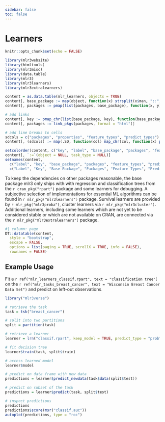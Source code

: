 ```yaml
---
sidebar: false
toc: false
---
```


# Learners

```r
knitr::opts_chunk$set(echo = FALSE)

library(mlr3website)
library(htmltools)
library(mlr3misc)
library(data.table)
library(mlr3)
library(mlr3learners)
library(mlr3extralearners)

content = as.data.table(mlr_learners, objects = TRUE)
content[, base_package := map(object, function(x) strsplit(x$man, "::", TRUE)[[1]][1])]
content[, packages := pmap(list(packages, base_package), function(x, y) setdiff(x, c(y, "mlr3")))]

# add links
content[, key := pmap_chr(list(base_package, key), function(base_package, key) as.character(a(href = sprintf("https://%s.mlr-org.com/reference/mlr_learners_%s.html", base_package, key), key)))]
content[, packages := link_pkgs(packages, format = "html")]

# add line breaks to cells
sdcols = c("packages", "properties", "feature_types", "predict_types")
content[, (sdcols) := map(.SD, function(col) map_chr(col, function(x) paste0(x, collapse = "<br/>"))), .SDcols = sdcols]

setcolorder(content, c("key", "label", "base_package", "packages", "feature_types", "predict_types", "properties"))
content[, `:=`(object = NULL, task_type = NULL)]
setnames(content,
  c("label", "key", "base_package", "packages", "feature_types", "predict_types", "properties"),
  c("Label", "Key", "Base Package", "Packages", "Feature Types", "Predict Types", "Properties"))
```

To keep the dependencies on other packages reasonable, the base package mlr3 only ships with with regression and classification trees from the `r cran_pkg("rpart")` package and some learners for debugging.
A subjective selection of implementations for essential ML algorithms can be found in `r mlr_pkg("mlr3learners")` package.
Survival learners are provided by `r mlr_pkg("mlr3proba")`, cluster learners via `r mlr_pkg("mlr3cluster")`.
Additional learners, including some learners which are not yet to be considered stable or which are not available on CRAN, are connected via the `r mlr_pkg("mlr3extralearners")` package.

```r
#| column: page
DT::datatable(content,
  style = "bootstrap",
  escape = FALSE,
  options = list(paging = TRUE, scrollX = TRUE, info = FALSE),
  rownames = FALSE)
```

## Example Usage

Fit a `r ref("mlr_learners_classif.rpart", text = "classification tree")` on the `r ref("mlr_tasks_breast_cancer", text = "Wisconsin Breast Cancer Data Set")` and predict on left-out observations.

```r
library("mlr3verse")

# retrieve the task
task = tsk("breast_cancer")

# split into two partitions
split = partition(task)

# retrieve a learner
learner = lrn("classif.rpart", keep_model = TRUE, predict_type = "prob")

# fit decision tree
learner$train(task, split$train)

# access learned model
learner$model

# predict on data frame with new data
predictions = learner$predict_newdata(task$data(split$test))

# predict on subset of the task
predictions = learner$predict(task, split$test)

# inspect predictions
predictions
predictions$score(msr("classif.auc"))
autoplot(predictions, type = "roc")
```


